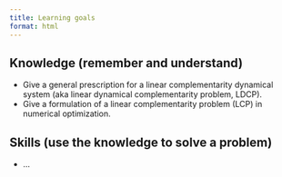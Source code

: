 ```yaml
---
title: Learning goals
format: html
---
```


## Knowledge (remember and understand)

- Give a general prescription for a linear complementarity dynamical system (aka linear dynamical complementarity problem, LDCP).
- Give a formulation of a linear complementarity problem (LCP) in numerical optimization.

## Skills (use the knowledge to solve a problem)

- ...